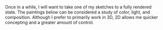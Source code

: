 Once in a while, I will want to take one of my sketches to a fully rendered state. The paintings below can be considered a study of color, light, and composition. Although I prefer to primarily work in 3D, 2D allows me quicker concepting and a greater amount of control.
